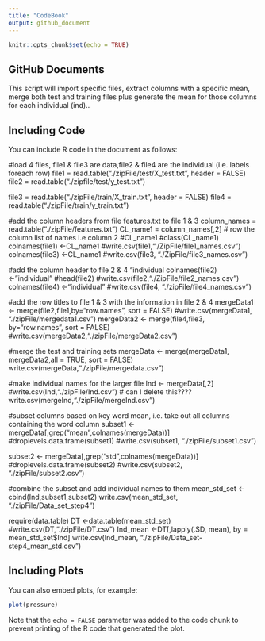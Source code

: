---
title: "CodeBook"
output: github_document
---

```{r setup, include=FALSE}
knitr::opts_chunk$set(echo = TRUE)
```

## GitHub Documents

This script will import specific files, extract columns with a specific mean, merge both test and training files plus generate the mean for those columns for each individual (ind)..

## Including Code

You can include R code in the document as follows:

#load 4 files, file1 & file3 are data,file2 & file4 are the individual (i.e. labels foreach row)
file1 = read.table("./zipFile/test/X_test.txt", header = FALSE)
file2 = read.table("./zipfile/test/y_test.txt")

file3 = read.table("./zipFile/train/X_train.txt", header = FALSE)
file4 = read.table("./zipFile/train/y_train.txt")

#add the column headers from file features.txt to file 1 & 3
column_names = read.table("./zipFile/features.txt")
CL_name1 = column_names[,2] # row the column list of names i.e column 2
#CL_name1
#class(CL_name1)
colnames(file1) <-CL_name1
#write.csv(file1,"./ZipFile/file1_names.csv")
colnames(file3) <-CL_name1
#write.csv(file3, "./ZipFile/file3_names.csv")

#add the column header to file 2 & 4 "individual
colnames(file2) <-"individual"
#head(file2)
#write.csv(file2,"./ZipFile/file2_names.csv")
colnames(file4) <-"individual"
#write.csv(file4, "./zipFile/file4_names.csv")

#add the row titles to file 1 & 3 with the information in file 2 & 4
mergeData1 <- merge(file2,file1,by="row.names", sort = FALSE)
#write.csv(mergeData1, "./zipFile/mergedata1.csv")
mergeData2 <- merge(file4,file3, by="row.names", sort = FALSE)
#write.csv(mergeData2,"./zipFile/mergeData2.csv")

#merge the test and training sets
mergeData <- merge(mergeData1, mergeData2,all = TRUE, sort = FALSE)
write.csv(mergeData,"./zipFile/mergedata.csv")

#make individual names for the larger file
Ind <- mergeData[,2]
#write.csv(Ind,"./zipFile/Ind.csv")
# can I delete this????write.csv(mergeInd,"./zipFile/mergeInd.csv")

#subset columns based on key word mean, i.e. take out all columns containing the word column
subset1 <- mergeData[,grep("mean",colnames(mergeData))]
#droplevels.data.frame(subset1)
#write.csv(subset1, "./zipFile/subset1.csv")

subset2 <- mergeData[,grep("std",colnames(mergeData))]
#droplevels.data.frame(subset2)
#write.csv(subset2, "./zipFile/subset2.csv")

#combine the subset and add individual names to them
mean_std_set <- cbind(Ind,subset1,subset2)
write.csv(mean_std_set, "./zipFile/Data_set_step4")


require(data.table)
DT <-data.table(mean_std_set)
#write.csv(DT,"./zipFile/DT.csv")
Ind_mean <-DT[,lapply(.SD, mean), by = mean_std_set$Ind]
write.csv(Ind_mean, "./zipFile/Data_set-step4_mean_std.csv") 

## Including Plots

You can also embed plots, for example:

```{r pressure, echo=FALSE}
plot(pressure)
```

Note that the `echo = FALSE` parameter was added to the code chunk to prevent printing of the R code that generated the plot.
